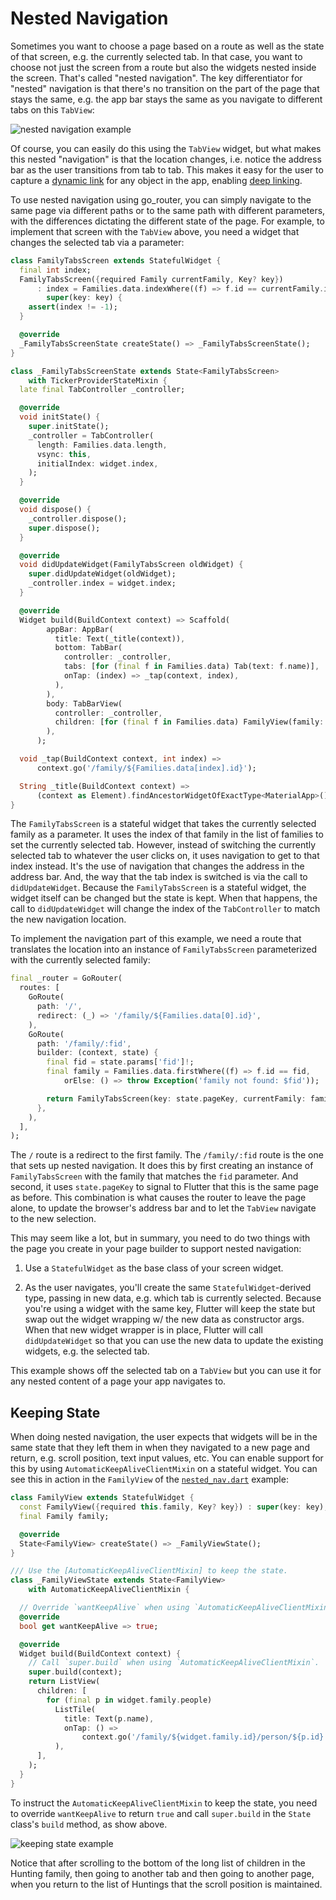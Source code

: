 # Nested Navigation

Sometimes you want to choose a page based on a route as well as the state of
that screen, e.g. the currently selected tab. In that case, you want to choose
not just the screen from a route but also the widgets nested inside the screen.
That's called "nested navigation". The key differentiator for "nested"
navigation is that there's no transition on the part of the page that stays the
same, e.g. the app bar stays the same as you navigate to different tabs on this
`TabView`:

![nested navigation example](images/nested-nav.gif)

Of course, you can easily do this using the `TabView` widget, but what makes
this nested "navigation" is that the location changes, i.e. notice the address
bar as the user transitions from tab to tab. This makes it easy for the user to
capture a [dynamic link](/parameters/#dynamic-linking) for any object in the
app, enabling [deep linking](/declarative-routing#deep-linking).

To use nested navigation using go_router, you can simply navigate to the same
page via different paths or to the same path with different parameters, with the
differences dictating the different state of the page. For example, to implement
that screen with the `TabView` above, you need a widget that changes the
selected tab via a parameter:

```dart
class FamilyTabsScreen extends StatefulWidget {
  final int index;
  FamilyTabsScreen({required Family currentFamily, Key? key})
      : index = Families.data.indexWhere((f) => f.id == currentFamily.id),
        super(key: key) {
    assert(index != -1);
  }

  @override
  _FamilyTabsScreenState createState() => _FamilyTabsScreenState();
}

class _FamilyTabsScreenState extends State<FamilyTabsScreen>
    with TickerProviderStateMixin {
  late final TabController _controller;

  @override
  void initState() {
    super.initState();
    _controller = TabController(
      length: Families.data.length,
      vsync: this,
      initialIndex: widget.index,
    );
  }

  @override
  void dispose() {
    _controller.dispose();
    super.dispose();
  }

  @override
  void didUpdateWidget(FamilyTabsScreen oldWidget) {
    super.didUpdateWidget(oldWidget);
    _controller.index = widget.index;
  }

  @override
  Widget build(BuildContext context) => Scaffold(
        appBar: AppBar(
          title: Text(_title(context)),
          bottom: TabBar(
            controller: _controller,
            tabs: [for (final f in Families.data) Tab(text: f.name)],
            onTap: (index) => _tap(context, index),
          ),
        ),
        body: TabBarView(
          controller: _controller,
          children: [for (final f in Families.data) FamilyView(family: f)],
        ),
      );

  void _tap(BuildContext context, int index) =>
      context.go('/family/${Families.data[index].id}');

  String _title(BuildContext context) =>
      (context as Element).findAncestorWidgetOfExactType<MaterialApp>()!.title;
}
```

The `FamilyTabsScreen` is a stateful widget that takes the currently selected
family as a parameter. It uses the index of that family in the list of families
to set the currently selected tab. However, instead of switching the currently
selected tab to whatever the user clicks on, it uses navigation to get to that
index instead. It's the use of navigation that changes the address in the
address bar. And, the way that the tab index is switched is via the call to
`didUpdateWidget`. Because the `FamilyTabsScreen` is a stateful widget, the
widget itself can be changed but the state is kept. When that happens, the call
to `didUpdateWidget` will change the index of the `TabController` to match the
new navigation location.

To implement the navigation part of this example, we need a route that
translates the location into an instance of `FamilyTabsScreen` parameterized
with the currently selected family:

```dart
final _router = GoRouter(
  routes: [
    GoRoute(
      path: '/',
      redirect: (_) => '/family/${Families.data[0].id}',
    ),
    GoRoute(
      path: '/family/:fid',
      builder: (context, state) {
        final fid = state.params['fid']!;
        final family = Families.data.firstWhere((f) => f.id == fid,
            orElse: () => throw Exception('family not found: $fid'));

        return FamilyTabsScreen(key: state.pageKey, currentFamily: family);
      },
    ),
  ],
);
```

The `/` route is a redirect to the first family. The `/family/:fid` route is the
one that sets up nested navigation. It does this by first creating an
instance of `FamilyTabsScreen` with the family that matches the `fid` parameter.
And second, it uses `state.pageKey` to signal to Flutter that this is the same
page as before. This combination is what causes the router to leave the page
alone, to update the browser's address bar and to let the `TabView` navigate to
the new selection.

This may seem like a lot, but in summary, you need to do two things with the
page you create in your page builder to support nested navigation:

1. Use a `StatefulWidget` as the base class of your screen widget.

1. As the user navigates, you'll create the same `StatefulWidget`-derived type,
   passing in new data, e.g. which tab is currently selected. Because you're
   using a widget with the same key, Flutter will keep the state but swap out
   the widget wrapping w/ the new data as constructor args. When that new widget
   wrapper is in place, Flutter will call `didUpdateWidget` so that you can use
   the new data to update the existing widgets, e.g. the selected tab.

This example shows off the selected tab on a `TabView` but you can use it for
any nested content of a page your app navigates to.

## Keeping State

When doing nested navigation, the user expects that widgets will be in the same
state that they left them in when they navigated to a new page and return, e.g.
scroll position, text input values, etc. You can enable support for this by
using `AutomaticKeepAliveClientMixin` on a stateful widget. You can see this in
action in the `FamilyView` of the
[`nested_nav.dart`](https://github.com/csells/go_router/blob/main/go_router/example/lib/nested_nav.dart)
example:

```dart
class FamilyView extends StatefulWidget {
  const FamilyView({required this.family, Key? key}) : super(key: key);
  final Family family;

  @override
  State<FamilyView> createState() => _FamilyViewState();
}

/// Use the [AutomaticKeepAliveClientMixin] to keep the state.
class _FamilyViewState extends State<FamilyView>
    with AutomaticKeepAliveClientMixin {

  // Override `wantKeepAlive` when using `AutomaticKeepAliveClientMixin`.
  @override
  bool get wantKeepAlive => true;

  @override
  Widget build(BuildContext context) {
    // Call `super.build` when using `AutomaticKeepAliveClientMixin`.
    super.build(context);
    return ListView(
      children: [
        for (final p in widget.family.people)
          ListTile(
            title: Text(p.name),
            onTap: () =>
                context.go('/family/${widget.family.id}/person/${p.id}'),
          ),
      ],
    );
  }
}
```

To instruct the `AutomaticKeepAliveClientMixin` to keep the state, you need to
override `wantKeepAlive` to return `true` and call `super.build` in the `State`
class's `build` method, as show above.

![keeping state example](images/keeping-state.gif)

Notice that after scrolling to the bottom of the long list of children in the
Hunting family, then going to another tab and then going to another page, when
you return to the list of Huntings that the scroll position is maintained.
